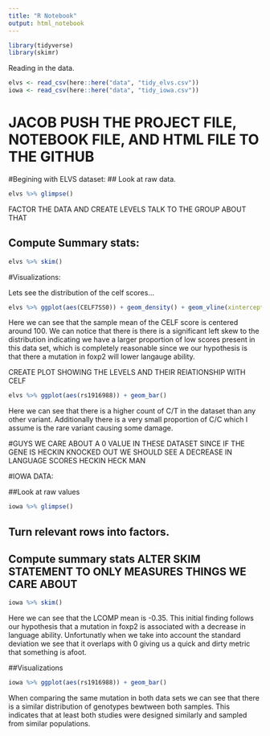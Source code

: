 ```yaml
---
title: "R Notebook"
output: html_notebook
---
```


```r
library(tidyverse)
library(skimr)
```

Reading in the data.
```r
elvs <- read_csv(here::here("data", "tidy_elvs.csv"))
iowa <- read_csv(here::here("data", "tidy_iowa.csv"))
```


# JACOB PUSH THE PROJECT FILE, NOTEBOOK FILE, AND HTML FILE TO THE GITHUB

#Begining with ELVS dataset:
## Look at raw data.
```r
elvs %>% glimpse()
```
FACTOR THE DATA AND CREATE LEVELS TALK TO THE GROUP ABOUT THAT 


## Compute Summary stats:
```r
elvs %>% skim()
```



#Visualizations:


Lets see the distribution of the celf scores...
```r
elvs %>% ggplot(aes(CELF7SS0)) + geom_density() + geom_vline(xintercept = 100)
```
Here we can see that the sample mean of the  CELF score is centered around 100. We can notice that there is there is a significant left skew to the distribution indicating we have a larger proportion of low scores present in this data set, which is completely reasonable since we our hypothesis is that there a mutation in foxp2 will lower langauge ability. 



CREATE PLOT SHOWING THE LEVELS AND THEIR RElATIONSHIP WITH CELF 
```r
elvs %>% ggplot(aes(rs1916988)) + geom_bar() 
```

Here we can see that there is a higher count of C/T in the dataset than any other variant. Additionally there is a very small proportion of C/C which I assume is the rare variant causing some damage.  


#GUYS WE CARE ABOUT A 0 VALUE IN THESE DATASET SINCE IF THE GENE IS HECKIN KNOCKED OUT WE SHOULD SEE A DECREASE IN LANGUAGE SCORES HECKIN HECK MAN


#IOWA DATA: 

##Look at raw values
```r
iowa %>% glimpse()
```


## Turn relevant rows into factors. 

## Compute summary stats ALTER SKIM STATEMENT TO ONLY MEASURES THINGS WE CARE ABOUT
```r
iowa %>% skim()
```
Here we can see that the LCOMP mean is -0.35. This initial finding follows our hypothesis that a mutation in foxp2 is associated with a decrease in language ability. Unfortunatly when we take into account the standard deviation we see that it overlaps with 0 giving us a quick and dirty metric that something is afoot. 



##Visualizations
```r
iowa %>% ggplot(aes(rs1916988)) + geom_bar() 
```
When comparing the same mutation in both data sets we can see that there is a similar distribution of genotypes bewtween both samples. This indicates that at least both studies were designed similarly and sampled from similar populations. 








